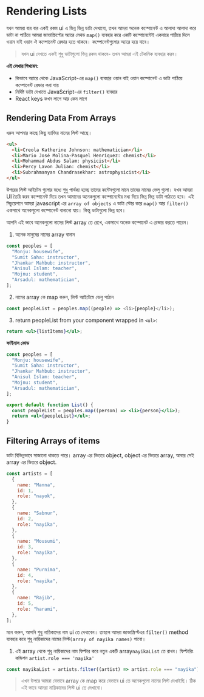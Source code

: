 # Rendering Lists

যখন আমরা বার বার একই রকম ui এ ভিন্ন ভিন্ন ডাটা দেখাবো, তখন আমরা অনেক কম্পোনেন্ট এ আলাদা আলাদা করে ডাটা না পাঠিয়ে আমরা জাভাস্ক্রিপ্টের অ্যারে মেথড `map()` ব্যবহার করে একটি কম্পোনেন্টেই একবারে পাঠিয়ে দিলে ওয়ান বাই ওয়ান ঐ কম্পোনেন্ট রেন্ডার হতে থাকবে। কম্পোনেন্টগুলোর অ্যারে হয়ে যাবে।

> যখন ui দেখতে একই শুধু ডাটাগুলো ভিন্ন রকম থাকবে- তখন আমরা এই টেকনিক ব্যবহার করব।

**এই লেখায় শিখবেন:**

- কিভাবে অ্যারে থেকে JavaScript-এর `map()` ব্যবহার ওয়ান বাই ওয়ান কম্পোনেন্ট এ ডাটা পাঠিয়ে কম্পোনেন্ট রেন্ডার করা যায়
- নির্দিষ্ট ডাটা দেখাতে JavaScript-এর `filter()` ব্যবহার
- React keys কখন লাগে আর কেন লাগে

## Rendering Data From Arrays

ধরুন আপনার কাছে কিছু ব্যাক্তির নামের লিস্ট আছে।

```html
<ul>
  <li>Creola Katherine Johnson: mathematician</li>
  <li>Mario José Molina-Pasquel Henríquez: chemist</li>
  <li>Mohammad Abdus Salam: physicist</li>
  <li>Percy Lavon Julian: chemist</li>
  <li>Subrahmanyan Chandrasekhar: astrophysicist</li>
</ul>
```

উপরের লিস্ট আইটেম গুলোর মধ্যে শুধু পার্থক্য হচ্ছে তাদের কন্টেনগুলো মানে তাদের নামের ভেলু গুলো। যখন আমরা UI তৈরি করব কম্পোনেন্ট দিয়ে তখন আমাদের অনেকগুলো কম্পোনেন্টের মধ্য দিয়ে ভিন্ন ভিন্ন ডাটা পাঠাতে হবে। এই সিচুয়েশনে আমরা javascript এর `array of objects` এ ডাটা স্টোর করে `map()` আর `filter()` একসাথে অনেকগুলো কম্পোনেন্ট বানানো যায়। কিন্তু ডাটাগুলো ভিন্ন হবে।

আপনি এই ভাবে অনেকগুলো নামের লিস্ট array তে রেখে, একসাথে অনেক কম্পোনেট এ রেন্ডার করতে পারেন।

1. অনেক মানুষের নামের array বানান

```js
const peoples = [
  "Monju: housewife",
  "Sumit Saha: instructor",
  "Jhankar Mahbub: instructor",
  "Anisul Islam: teacher",
  "Mojnu: student",
  "Arsadul: mathematician",
];
```

2. নামের array কে map করুন, লিস্ট আইটেমে ভেলু পাঠান

```js
const peopleList = peoples.map((people) => <li>{people}</li>);
```

3. return peopleList from your component wrapped in `<ul>`:

```jsx
return <ul>{listItems}</ul>;
```

**ফাইনাল কোড**

```jsx
const peoples = [
  "Monju: housewife",
  "Sumit Saha: instructor",
  "Jhankar Mahbub: instructor",
  "Anisul Islam: teacher",
  "Mojnu: student",
  "Arsadul: mathematician",
];

export default function List() {
  const peopleList = peoples.map((person) => <li>{person}</li>);
  return <ul>{peopleList}</ul>;
}
```

## Filtering Arrays of items

ডাটা বিভিন্নভাবে সাজানো থাকতে পারে। array এর ভিতরে object, object এর ভিতরে array, আবার সেই array এর ভিতরে object.

```js
const artists = [
  {
    name: "Manna",
    id: 1,
    role: "nayok",
  },
  {
    name: "Sabnur",
    id: 2,
    role: "nayika",
  },
  {
    name: "Mousumi",
    id: 3,
    role: "nayika",
  },
  {
    name: "Purnima",
    id: 4,
    role: "nayika",
  },
  {
    name: "Rajib",
    id: 5,
    role: "harami",
  },
];
```

মনে করুন, আপনি শুধু নায়িকাদের নাম ui তে দেখাবেন। তাহলে আমরা জাভাস্ক্রিপ্টএর `filter()` method ব্যবহার করে শুধু নায়িকাদের নামের লিস্ট`(array of nayika names)` পাবো।

1. এই array থেকে শুধু নায়িকাদের নাম ফিল্টার করে নতুন একটি array`nayikaList` তে রাখব। ফিল্টারিং কন্ডিশন `artist.role === 'nayika'`

```js
const nayikaList = artists.filter((artist) => artist.role === "nayika");
```

> এখন উপরে আমরা যেভাবে array কে map করে যেভাবে ui তে অনেকগুলো নামের লিস্ট দেখাইছি। ঠিক এই ভাবে আমরা নায়িকাদের লিস্ট ui তে দেখাবো।
